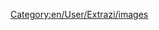 {{pl/Development/NewGRF/inne pliki|en=newgrf-specs.tt-wiki.net/wiki/File:pl/Development/NewGRF/NFO Specs/Ttdpatch icon crossed.png|pl=File:pl/Development/NewGRF/NFO Specs/Ttdpatch icon crossed.png|align=left}}
<!--{{Other_languages_files
|en=
|ca=
|cs=
|de=
|el=
|es=
|fi=
|fr=
|hr=
|hu=
|it=
|lb=
|nl=
|no=
|pl=:File:pl/Development/NewGRF/NFO Specs/Ttdpatch icon crossed.png
|pt=
|ro=
|ru=
|sk=
|sl=
|sr=
|tr=
|vi=
|zh=
|language_page=
|align=left
}}--><!--{{-}}-->
<!--[[category:images]]-->[[Category:en/User/Extrazi/images]]